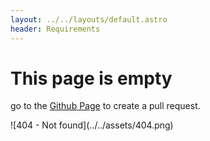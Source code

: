 ```yaml
---
layout: ../../layouts/default.astro
header: Requirements
---
```


# This page is empty

go to the [Github Page](https://github.com/xefili/documentation) to create a pull request.

<div class="flex justify-center">
    ![404 - Not found](../../assets/404.png)
</div>